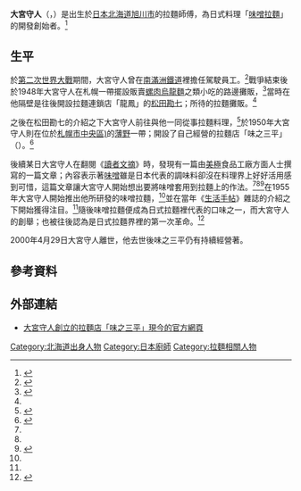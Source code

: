 {{noteTA
|1=zh-cn:乌冬面; zh-hk:烏冬; zh-mo:烏冬; zh-sg:乌冬面; zh-tw:烏龍麵
}}
{{Infobox chef
| name           = 大宮守人
| birth_date     = 1919年
| birth_place    = {{JPN}}[[北海道|北海道]][[旭川市|旭川市]]
| death_date     = {{Death date and age|2000|4|29|1919}}
| style          = 味噌拉麵料理開發
| restaurants    = 味之三平
}}
{{Japanese
| japanese = 大宮 守人
| kana = おおみや もりと
| romaji = Ōmiya Morito
}}

'''大宮守人'''（{{lang-ja|大宮守人}}，{{bd|1919年||2000年|4月29日|Ōmiya Morito}}）是出生於[[日本|日本]][[北海道|北海道]][[旭川市|旭川市]]的拉麵師傅，為日式料理「[[味噌|味噌]][[拉麵|拉麵]]」的開發創始者。<ref name="Page131">{{cite book |title=拉麵之神賞味奧義 |publisher=智富出版社 |author=石神秀幸 |location=台灣 |isbn=978-986-615188-0  |date=2015年9月2日 |page=131頁}}</ref>

== 生平 ==
於[[第二次世界大戰|第二次世界大戰]]期間，大宮守人曾在[[南滿洲鐵道|南滿洲鐵道]]裡擔任駕駛員工。<ref name="Page292">{{cite book |script-title=ja:続 ほっかいどう百年物語―北海道の歴史を刻んだ人々-。 |publisher=中西出版 |author=STVradio |location=日本 |isbn=978-986-615188-0  |date=2002年9月10日 |page=292頁}}</ref>戰爭結束後於1948年大宮守人在札幌一帶擺設販賣[[螺|螺肉]][[烏龍麵|烏龍麵]]之類小吃的路邊攤販，<ref name="Page290">{{cite book |script-title=ja:続 ほっかいどう百年物語―北海道の歴史を刻んだ人々-。 |publisher=中西出版 |author=STVradio |location=日本 |isbn=978-986-615188-0  |date=2002年9月10日 |page=290頁}}</ref>當時在他隔壁是往後開設拉麵連鎖店「龍鳳」的[[松田勘七|松田勘七]]；所待的拉麵攤販。<ref name="Page290"/>

之後在松田勘七的介紹之下大宮守人前往與他一同從事拉麵料理，<ref>{{cite book |script-title=ja:さっぽろラーメン物語 |publisher=中西出版 |author=富岡木之介 |location=日本 |date=1977年 |page=31至34頁}}</ref>於1950年大宮守人則在位於[[札幌市|札幌市]][[中央區_(札幌市)|中央區)]]的[[薄野|薄野]]一帶；開設了自己經營的拉麵店「味之三平」（{{lang|ja|味の三平}}）。<ref>{{cite book |script-title=ja:さっぽろラーメン物語 |publisher=中西出版 |author=富岡木之介 |location=日本 |date=1977年 |page=35至37頁}}</ref>

後續某日大宮守人在翻閱《[[讀者文摘|讀者文摘]]》時，發現有一篇由[[美極|美極]]食品工廠方面人士撰寫的一篇文章；內容表示著[[味噌|味噌]]雖是日本代表的調味料卻沒在料理界上好好活用感到可惜，這篇文章讓大宮守人開始想出要將味噌套用到拉麵上的作法。<ref name="Page131"/><ref name="Page292"/><ref name="Page48-53">{{cite book |script-title=ja:さっぽろラーメン物語 |publisher=中西出版 |author=富岡木之介 |location=日本 |date=1977年 |page=48至53頁}}</ref>在1955年大宮守人開始推出他所研發的味噌拉麵，<ref name="Page48-53"/>並在當年《[[生活手帖|生活手帖]]》雜誌的介紹之下開始獲得注目。<ref name="Page48-53"/>隨後味噌拉麵便成為日式拉麵裡代表的口味之一，而大宮守人的創舉；也被往後認為是日式拉麵界裡的第一次革命。<ref>{{cite book |title=拉麵之神賞味奧義 |publisher=智富出版社 |author=石神秀幸 |location=台灣 |isbn=978-986-615188-0 |date=2015年9月2日 |page=130頁}}</ref>

2000年4月29日大宮守人離世，他去世後味之三平仍有持續經營著。

== 參考資料 ==
{{reflist}}

== 外部連結 ==
*[http://www.ajino-sanpei.com/ 大宮守人創立的拉麵店「味之三平」現今的官方網頁] {{Wayback|url=http://www.ajino-sanpei.com/ |date=20210126221831 }}{{ja}}

{{Authority control}}
{{DEFAULTSORT:Ōmiya Morito}}
[[Category:北海道出身人物|Category:北海道出身人物]]
[[Category:日本廚師|Category:日本廚師]]
[[Category:拉麵相關人物|Category:拉麵相關人物]]